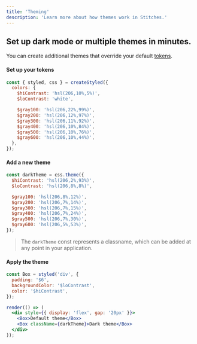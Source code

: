```yaml
---
title: 'Theming'
description: 'Learn more about how themes work in Stitches.'
---
```


## Set up dark mode or multiple themes in minutes.

You can create additional themes that override your default [tokens](/docs/tokens).

#### Set up your tokens

```jsx
const { styled, css } = createStyled({
  colors: {
    $hiContrast: 'hsl(206,10%,5%)',
    $loContrast: 'white',

    $gray100: 'hsl(206,22%,99%)',
    $gray200: 'hsl(206,12%,97%)',
    $gray300: 'hsl(206,11%,92%)',
    $gray400: 'hsl(206,10%,84%)',
    $gray500: 'hsl(206,10%,76%)',
    $gray600: 'hsl(206,10%,44%)',
  },
});
```

#### Add a new theme

```jsx
const darkTheme = css.theme({
  $hiContrast: 'hsl(206,2%,93%)',
  $loContrast: 'hsl(206,8%,8%)',

  $gray100: 'hsl(206,8%,12%)',
  $gray200: 'hsl(206,7%,14%)',
  $gray300: 'hsl(206,7%,15%)',
  $gray400: 'hsl(206,7%,24%)',
  $gray500: 'hsl(206,7%,30%)',
  $gray600: 'hsl(206,5%,53%)',
});
```

> The `darkTheme` const represents a classname, which can be added at any point in your application.

#### Apply the theme

```jsx live manual
const Box = styled('div', {
  padding: '$6',
  backgroundColor: '$loContrast',
  color: '$hiContrast',
});

render(() => (
  <div style={{ display: 'flex', gap: '20px' }}>
    <Box>Default theme</Box>
    <Box className={darkTheme}>Dark theme</Box>
  </div>
));
```
